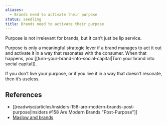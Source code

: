 ```yaml
---
aliases:
  - Brands need to activate their purpose
status: seedling
title: Brands need to activate their purpose
---
```

Purpose is not irrelevant for brands, but it can’t just be lip service.

Purpose is only a meaningful strategic lever if a brand manages to act it out and activate it in a way that resonates with the consumer. When that happens, you [[turn-your-brand-into-social-capital|Turn your brand into social capital]].

If you don’t live your purpose, or if you live it in a way that doesn’t resonate, then it’s useless.

## References

- [[readwise/articles/insiders-158-are-modern-brands-post-purpose|Insiders #158 Are Modern Brands "Post-Purpose"]]
- [Maslow and brands](https://nebulab.com/newsletter/maslow-and-brands)
